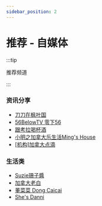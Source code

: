 ```yaml
---
sidebar_position: 2
---
```


# 推荐 - 自媒体


:::tip

推荐频道

:::

### 资讯分享
- [刀刀在枫叶国](https://www.youtube.com/c/刀刀在枫叶国/featured)
- [56BelowTV 零下56](https://www.youtube.com/c/56BelowTV)
- [跟考拉喝杯酒](https://www.youtube.com/c/跟考拉喝杯酒)
- [小明之加拿大乐生活Ming's House](https://www.youtube.com/channel/UC3bEg2N7-PdlqnKvvzEWPxw)
- [[机构]加拿大点滴](https://www.youtube.com/channel/UCmdBXthz8noZ7FIJzf18EkA)


### 生活类
- [Suzie珊子醬](https://www.youtube.com/user/hogwartsusan)
- [加拿大老白](https://www.youtube.com/channel/UCLamgUVAxWzQBeXmxIR5s0Q)
- [董菜菜 Dong Caicai](https://www.youtube.com/c/DongCaicai)
- [She's Danni](https://www.youtube.com/c/ShesDanni)
